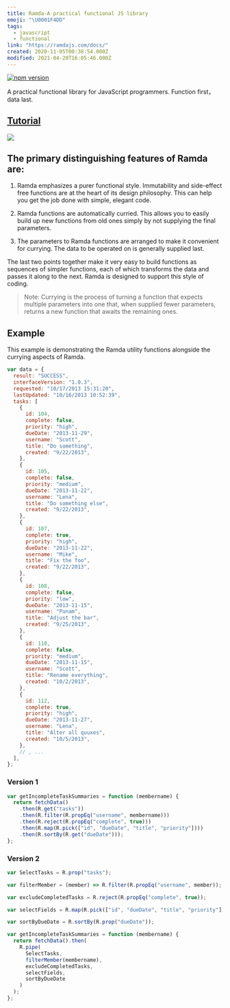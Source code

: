 ```yaml
---
title: Ramda-A practical functional JS library
emoji: "\U0001F4DD"
tags:
  - javascript
  - functional
link: "https://ramdajs.com/docs/"
created: 2020-11-05T00:38:54.000Z
modified: 2021-04-20T16:05:46.000Z
---
```


[![npm version](https://badge.fury.io/js/ramda.svg)](https://badge.fury.io/js/ramda)

A practical functional library for JavaScript programmers. Function first，data last.

## [Tutorial](https://zetcode.com/javascript/ramda/)

![](http://www.ruanyifeng.com/blogimg/asset/2017/bg2017030901.jpg)

## The primary distinguishing features of Ramda are:

1. Ramda emphasizes a purer functional style. <Highlight>Immutability and side-effect free</Highlight> functions are at the heart of its design philosophy. This can help you get the job done with simple, elegant code.

2. Ramda functions are <Highlight>automatically curried</Highlight>. This allows you to easily build up new functions from old ones simply by not supplying the final parameters.

3. The parameters to Ramda functions are arranged to make it convenient for currying. The data to be operated on is generally supplied last.

The last two points together make it very easy to build functions as sequences of simpler functions, each of which transforms the data and passes it along to the next. Ramda is designed to support this style of coding.

> Note: Currying is the process of turning a function that expects multiple parameters into one that, when supplied fewer parameters, returns a new function that awaits the remaining ones.

## Example

This example is demonstrating the Ramda utility functions alongside the currying aspects of Ramda.

```js
var data = {
  result: "SUCCESS",
  interfaceVersion: "1.0.3",
  requested: "10/17/2013 15:31:20",
  lastUpdated: "10/16/2013 10:52:39",
  tasks: [
    {
      id: 104,
      complete: false,
      priority: "high",
      dueDate: "2013-11-29",
      username: "Scott",
      title: "Do something",
      created: "9/22/2013",
    },
    {
      id: 105,
      complete: false,
      priority: "medium",
      dueDate: "2013-11-22",
      username: "Lena",
      title: "Do something else",
      created: "9/22/2013",
    },
    {
      id: 107,
      complete: true,
      priority: "high",
      dueDate: "2013-11-22",
      username: "Mike",
      title: "Fix the foo",
      created: "9/22/2013",
    },
    {
      id: 108,
      complete: false,
      priority: "low",
      dueDate: "2013-11-15",
      username: "Punam",
      title: "Adjust the bar",
      created: "9/25/2013",
    },
    {
      id: 110,
      complete: false,
      priority: "medium",
      dueDate: "2013-11-15",
      username: "Scott",
      title: "Rename everything",
      created: "10/2/2013",
    },
    {
      id: 112,
      complete: true,
      priority: "high",
      dueDate: "2013-11-27",
      username: "Lena",
      title: "Alter all quuxes",
      created: "10/5/2013",
    },
    // , ...
  ],
};
```

### Version 1

```js
var getIncompleteTaskSummaries = function (membername) {
  return fetchData()
    .then(R.get("tasks"))
    .then(R.filter(R.propEq("username", membername)))
    .then(R.reject(R.propEq("complete", true)))
    .then(R.map(R.pick(["id", "dueDate", "title", "priority"])))
    .then(R.sortBy(R.get("dueDate")));
};
```

### Version 2

```js
var SelectTasks = R.prop("tasks");

var filterMember = (member) => R.filter(R.propEq("username", member));

var excludeCompletedTasks = R.reject(R.propEq("complete", true));

var selectFields = R.map(R.pick(["id", "dueDate", "title", "priority"]));

var sortByDueDate = R.sortBy(R.prop("dueDate"));

var getIncompleteTaskSummaries = function (membername) {
  return fetchData().then(
    R.pipe(
      SelectTasks,
      filterMember(membername),
      excludeCompletedTasks,
      selectFields,
      sortByDueDate
    )
  );
};
```
